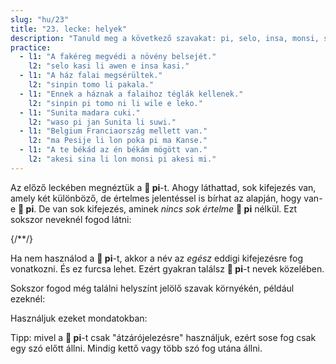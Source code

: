 ```yaml
---
slug: "hu/23"
title: "23. lecke: helyek"
description: "Tanuld meg a következő szavakat: pi, selo, insa, monsi, sinpin, anpa!"
practice:
  - l1: "A fakéreg megvédi a növény belsejét."
    l2: "selo kasi li awen e insa kasi."
  - l1: "A ház falai megsérültek."
    l2: "sinpin tomo li pakala."
  - l1: "Ennek a háznak a falaihoz téglák kellenek."
    l2: "sinpin pi tomo ni li wile e leko."
  - l1: "Sunita madara cuki."
    l2: "waso pi jan Sunita li suwi."
  - l1: "Belgium Franciaország mellett van."
    l2: "ma Pesije li lon poka pi ma Kanse."
  - l1: "A te békád az én békám mögött van."
    l2: "akesi sina li lon monsi pi akesi mi."
---
```



Az előző leckében megnéztük a **󱥍 pi**-t. Ahogy láthattad, sok kifejezés van, amely két különböző, de értelmes jelentéssel is bírhat az alapján, hogy van-e **󱥍 pi**. De van sok kifejezés, aminek *nincs sok értelme* **󱥍 pi** nélkül. Ezt sokszor neveknél fogod látni:

<List>
  {/*<Word sl="pi" m="" />*/}
  <Sentence sl="soweli pi jan Ema" m="Emma kutyája" />
  <Sentence sl="soweli jan Ema" m="Egy emberkutya, aminek a neve Emma (???)" />
  <Sentence sl="toki pi jan Mili" m="Millie beszéde" />
  <Sentence sl="toki jan Mili" m="Egy emberi nyelv, aminek a neve Millie (???)" />
</List>

Ha nem használod a **󱥍 pi**-t, akkor a név az *egész* eddigi kifejezésre fog vonatkozni. És ez furcsa lehet. Ezért gyakran találsz **󱥍 pi**-t nevek közelében.

Sokszor fogod még találni helyszínt jelölő szavak környékén, például ezeknél:

<List>
  <Word sl="selo" m="bőr, héj, váz, fakéreg" />
  <Word sl="insa" m="a belső része valaminek, középen, közepe, centrum" />
  <Word sl="monsi" m="hátul, hátsó" />
  <Word sl="sinpin" m="arc, elöl, elülső, fal" />
  <Word sl="anpa" m="alul, alja; legyőzni" />
</List>

Használjuk ezeket mondatokban:

<List>
  <Sentence sl="selo kasi li kiwen." m="A fa kérge kemény." />
  <Sentence sl="selo pi kasi ni li pakala." m="Ennek a fának a kérge megsérült." />
  <Sentence sl="soweli li lon insa tomo." m="A macska a házon belül van." />
  <Sentence sl="o tawa insa pi tomo mi!" m="Menj a házam belsejébe!" />
  <Sentence sl="sinpin pi jan Ali li pona." m="Ali arca jó." />
  <Sentence sl="mani li lon anpa pi telo suli." m="A kincs az óceán alján van." />
</List>

Tipp: mivel a **󱥍 pi**-t csak "átzárójelezésre" használjuk, ezért sose fog csak egy szó előtt állni. Mindig kettő vagy több szó fog utána állni.

<Practice exercises={frontmatter.practice} />
